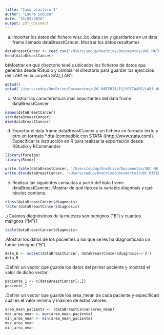 ```yaml
---
title: "Caso practico 1"
author: "Laura Sudupe"
date: "28/09/2020"
output: pdf_document
---
```


a) Importar los datos del fichero wisc_bc_data.csv y guardarlos en un data frame 
llamado dataBreastCancer. Mostrar los datos resultantes

```r
dataBreastCancer <- read.csv("/Users/sudup/OneDrive/Documentos/UOC MATERIALES/SOFTWARE/LAB1_datos/SAD_LAB1_datos/wisc_bc_data.csv", header=TRUE)
head(dataBreastCancer)
```

b)Mostrar en qué directorio tenéis ubicados los ficheros de datos que generáis
desde RStudio y cambiar el directorio para guardar los ejercicios del LAB1 en la
carpeta SAD_LAB1.

```r
getwd()
setwd('/Users/sudup/OneDrive/Documentos/UOC MATERIALES/SOFTWARE/LAB1_datos/SAD_LAB1_datos/')
```

c) Mostrar las características más importantes del data frame dataBreastCancer

```r
names(dataBreastCancer)
str(dataBreastCancer)
dim(dataBreastCancer)
```

d) Exportar el data frame dataBreastCancer a un fichero en formato texto y otro en
formato *.dta (compatible con STATA ((http://www.stata.com)). Especificar la
instrucción en R para realizar la exportación desde RStudio y RCommander.

```r
library(foreign)
library(Rcmdr)

write.table(dataBreastCancer, '/Users/sudup/OneDrive/Documentos/UOC MATERIALES/SOFTWARE/LAB1_datos/SAD_LAB1_datos/dataBreatCancer.txt', quote=FALSE)
write.dta(dataBreastCancer, '/Users/sudup/OneDrive/Documentos/UOC MATERIALES/SOFTWARE/LAB1_datos/SAD_LAB1_datos/dataBreatCancer.dta')

```

e) Realizar las siguientes consultas a partir del data frame dataBreastCancer:
.Mostrar de qué tipo es la variable diagnosis y qué niveles contiene.

```r
class(dataBreastCancer$diagnosis)
factor(dataBreastCancer$diagnosis)
```

.¿Cuántos diagnósticos de la muestra son benignos ("B") y cuántos malignos 
("M")? 

```r
table(dataBreastCancer$diagnosis)
```

.Mostrar los datos de los pacientes a los que se les ha diagnosticado un tumor
benigno ("B")

```r
data_B <- subset(dataBreastCancer, dataBreastCancer$diagnosis=='B')
data_B
```

.Definir un vector que guarde los datos del primer paciente y mostrad el valor 
de dicho vector.

```r
paciente_1 <- c(dataBreastCancer[1,])
paciente_1
```

.Definir un vector que guarde los area_mean de cada paciente y especificad cuál es el valor mínimo y máximo de estos valores. 

```r
area_mean_pacients <- (dataBreastCancer$area_mean)
max_area_mean <- max(area_mean_pacients)
min_area_mean <- min(area_mean_pacients)
max_area_mean
min_area_mean
```




